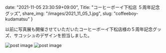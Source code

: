 date: "2021-11-05 23:30:59+09:00",
Title: "コーヒーボーイ下松店 ５周年記念グッズ",
share_img: "/images/2021_11_05_1.jpg",
slug: "coffeeboy-kudamatsu"
}

以前に写真展も開催させていただいたコーヒーボーイ下松店様の５周年記念グッズ、サコッシュのデザインを担当しました。

<img src="/images/2021_11_05_1.jpg" alt="post image" />
<img src="/images/2021_11_05_2.jpg" alt="post image" />